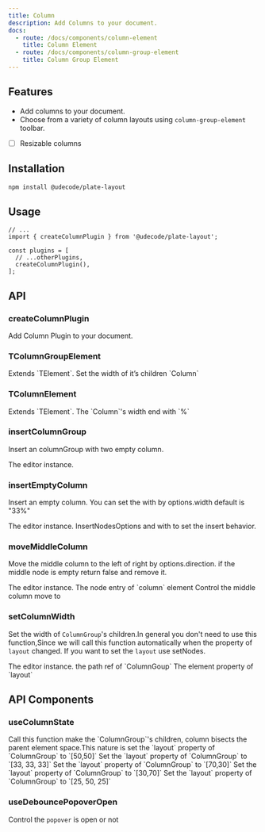 ```yaml
---
title: Column
description: Add Columns to your document.
docs:
  - route: /docs/components/column-element
    title: Column Element
  - route: /docs/components/column-group-element
    title: Column Group Element
---
```


<ComponentPreview name="playground-demo" id="column" />

<PackageInfo>

## Features

- Add columns to your document.
- Choose from a variety of column layouts using `column-group-element` toolbar.
- [ ] Resizable columns

</PackageInfo>

## Installation

```bash
npm install @udecode/plate-layout
```

## Usage

```tsx
// ...
import { createColumnPlugin } from '@udecode/plate-layout';

const plugins = [
  // ...otherPlugins,
  createColumnPlugin(),
];
```

## API

### createColumnPlugin

Add Column Plugin to your document.

### TColumnGroupElement

<APIAttributes>
Extends `TElement`.

<APIItem name="layout" type="number[]" optional>
  Set the width of it’s children `Column`
</APIItem>
</APIAttributes>



### TColumnElement

<APIAttributes>
Extends `TElement`.

<APIItem name="width" type="string" optional>
  The `Column`'s width end with `%`
</APIItem>
</APIAttributes>



### insertColumnGroup

Insert an columnGroup with two empty column.

<APIParameters>
  <APIItem name="editor" type="TEditor">
    The editor instance.
  </APIItem>
</APIParameters>

### insertEmptyColumn

Insert an empty column. You can set the with by options.width default is "33%"

<APIParameters>
  <APIItem name="editor" type="TEditor">
    The editor instance.
  </APIItem>
  <APIItem name="options" type="InsertNodesOptions<V> & { width?: string }">
    InsertNodesOptions and with to set the insert behavior.
  </APIItem>
</APIParameters>

### moveMiddleColumn

Move the middle column to the left of right by options.direction. if the middle node is empty return false and remove it.

<APIParameters>
  <APIItem name="editor" type="TEditor">
    The editor instance.
  </APIItem>
  <APIItem name="nodeEntry" type="TNodeEntry<N>">
    The node entry of `column` element
  </APIItem>
  <APIItem name="options" type="{ direction: 'left' | 'right' }">
    Control the middle column move to
  </APIItem>
</APIParameters>

### setColumnWidth

Set the width of `ColumnGroup`'s children.In general you don't need to use this function,Since we will call this function automatically when the property of `layout` changed.
If you want to set the `layout` use setNodes.

<APIParameters>
  <APIItem name="editor" type="TEditor">
    The editor instance.
  </APIItem>
  <APIItem name="groupPathRef" type="PathRef">
    the path ref of `ColumnGoup`
  </APIItem>
  <APIItem name="layout" type="number">
    The element property of `layout`
  </APIItem>
</APIParameters>

## API Components

### useColumnState

<APIReturns>
  <APIItem name="setDoubleColumn" type="function">
    Call this function make the `ColumnGroup`'s children, column bisects the
    parent element space.This nature is set the `layout` property of
    `ColumnGroup` to `[50,50]`
  </APIItem>
  <APIItem name="setThreeColumn" type="function">
    Set the `layout` property of `ColumnGroup` to `[33, 33, 33]`
  </APIItem>
  <APIItem name="setRightSideDoubleColumn" type="function">
    Set the `layout` property of `ColumnGroup` to `[70,30]`
  </APIItem>
  <APIItem name="setLeftSideDoubleColumn" type="function">
    Set the `layout` property of `ColumnGroup` to `[30,70]`
  </APIItem>
  <APIItem name="setDoubleSideDoubleColumn" type="function">
    Set the `layout` property of `ColumnGroup` to `[25, 50, 25]`
  </APIItem>
</APIReturns>

### useDebouncePopoverOpen

<APIReturns>

<APIItem type="boolean">Control the `popover` is open or not</APIItem>

</APIReturns>
